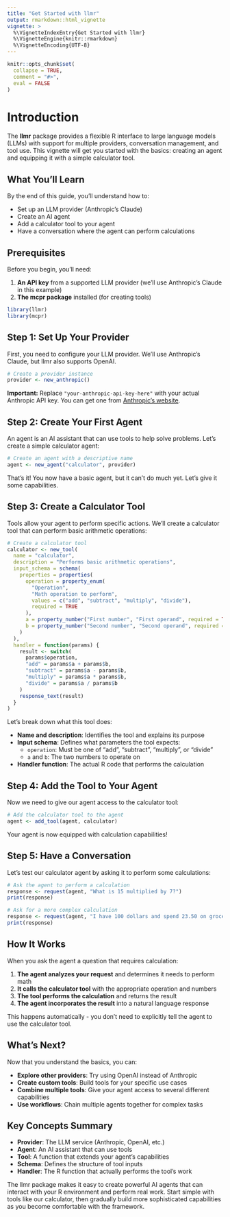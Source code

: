 ```yaml
---
title: "Get Started with llmr"
output: rmarkdown::html_vignette
vignette: >
  %\VignetteIndexEntry{Get Started with llmr}
  %\VignetteEngine{knitr::rmarkdown}
  %\VignetteEncoding{UTF-8}
---
```


```r
knitr::opts_chunk$set(
  collapse = TRUE,
  comment = "#>",
  eval = FALSE
)
```

# Introduction

The **llmr** package provides a flexible R interface to large language models (LLMs) with support for multiple providers, conversation management, and tool use. This vignette will get you started with the basics: creating an agent and equipping it with a simple calculator tool.

## What You'll Learn

By the end of this guide, you'll understand how to:

- Set up an LLM provider (Anthropic's Claude)
- Create an AI agent
- Add a calculator tool to your agent
- Have a conversation where the agent can perform calculations

## Prerequisites

Before you begin, you'll need:

1. **An API key** from a supported LLM provider (we'll use Anthropic's Claude in this example)
2. **The mcpr package** installed (for creating tools)

```r
library(llmr)
library(mcpr)
```

## Step 1: Set Up Your Provider

First, you need to configure your LLM provider. We'll use Anthropic's Claude, but llmr also supports OpenAI.

```r
# Create a provider instance
provider <- new_anthropic()
```

**Important:** Replace `"your-anthropic-api-key-here"` with your actual Anthropic API key. You can get one from [Anthropic's website](https://console.anthropic.com/).

## Step 2: Create Your First Agent

An agent is an AI assistant that can use tools to help solve problems. Let's create a simple calculator agent:

```r
# Create an agent with a descriptive name
agent <- new_agent("calculator", provider)
```

That's it! You now have a basic agent, but it can't do much yet. Let's give it some capabilities.

## Step 3: Create a Calculator Tool

Tools allow your agent to perform specific actions. We'll create a calculator tool that can perform basic arithmetic operations:

```r
# Create a calculator tool
calculator <- new_tool(
  name = "calculator",
  description = "Performs basic arithmetic operations",
  input_schema = schema(
    properties = properties(
      operation = property_enum(
        "Operation",
        "Math operation to perform",
        values = c("add", "subtract", "multiply", "divide"),
        required = TRUE
      ),
      a = property_number("First number", "First operand", required = TRUE),
      b = property_number("Second number", "Second operand", required = TRUE)
    )
  ),
  handler = function(params) {
    result <- switch(
      params$operation,
      "add" = params$a + params$b,
      "subtract" = params$a - params$b,
      "multiply" = params$a * params$b,
      "divide" = params$a / params$b
    )
    response_text(result)
  }
)
```

Let's break down what this tool does:

- **Name and description**: Identifies the tool and explains its purpose
- **Input schema**: Defines what parameters the tool expects:
  - `operation`: Must be one of "add", "subtract", "multiply", or "divide"
  - `a` and `b`: The two numbers to operate on
- **Handler function**: The actual R code that performs the calculation

## Step 4: Add the Tool to Your Agent

Now we need to give our agent access to the calculator tool:

```r
# Add the calculator tool to the agent
agent <- add_tool(agent, calculator)
```

Your agent is now equipped with calculation capabilities!

## Step 5: Have a Conversation

Let's test our calculator agent by asking it to perform some calculations:

```r
# Ask the agent to perform a calculation
response <- request(agent, "What is 15 multiplied by 7?")
print(response)

# Ask for a more complex calculation
response <- request(agent, "I have 100 dollars and spend 23.50 on groceries and 15.75 on gas. How much do I have left?")
print(response)
```

## How It Works

When you ask the agent a question that requires calculation:

1. **The agent analyzes your request** and determines it needs to perform math
2. **It calls the calculator tool** with the appropriate operation and numbers
3. **The tool performs the calculation** and returns the result
4. **The agent incorporates the result** into a natural language response

This happens automatically - you don't need to explicitly tell the agent to use the calculator tool.

## What's Next?

Now that you understand the basics, you can:

- **Explore other providers**: Try using OpenAI instead of Anthropic
- **Create custom tools**: Build tools for your specific use cases
- **Combine multiple tools**: Give your agent access to several different capabilities
- **Use workflows**: Chain multiple agents together for complex tasks

## Key Concepts Summary

- **Provider**: The LLM service (Anthropic, OpenAI, etc.)
- **Agent**: An AI assistant that can use tools
- **Tool**: A function that extends your agent's capabilities
- **Schema**: Defines the structure of tool inputs
- **Handler**: The R function that actually performs the tool's work

The llmr package makes it easy to create powerful AI agents that can interact with your R environment and perform real work. Start simple with tools like our calculator, then gradually build more sophisticated capabilities as you become comfortable with the framework.
